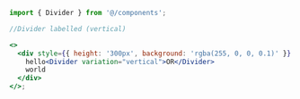 ```jsx
import { Divider } from '@/components';

//Divider labelled (vertical)

<>
  <div style={{ height: '300px', background: 'rgba(255, 0, 0, 0.1)' }} className="flex justify-start items-start">
    hello<Divider variation="vertical">OR</Divider>
    world
  </div>
</>;
```
